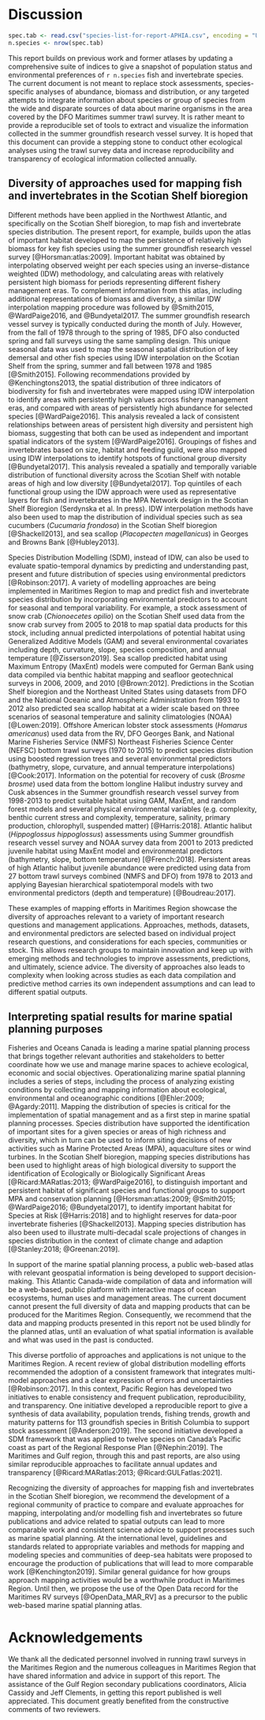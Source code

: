 # Discussion

```r
spec.tab <- read.csv("species-list-for-report-APHIA.csv", encoding = "UTF-8")
n.species <- nrow(spec.tab)
```

This report builds on previous work and former atlases by updating a comprehensive suite of indices to give a snapshot of population status and environmental preferences of `r n.species` fish and invertebrate species. The current document is not meant to replace stock assessments, species-specific analyses of abundance, biomass and distribution, or any targeted attempts to integrate information about species or group of species from the wide and disparate sources of data about marine organisms in the area covered by the DFO Maritimes summer trawl survey. It is rather meant to provide a reproducible set of tools to extract and visualize the information collected in the summer groundfish research vessel survey. It is hoped that this document can provide a stepping stone to conduct other ecological analyses using the trawl survey data and increase reproducibility and transparency of ecological information collected annually.

## Diversity of approaches used for mapping fish and invertebrates in the Scotian Shelf bioregion  

Different methods have been applied in the Northwest Atlantic, and specifically on the Scotian Shelf bioregion, to map fish and invertebrate species distribution. The present report, for example, builds upon the atlas of important habitat developed to map the persistence of relatively high biomass for key fish species using the summer groundfish research vessel survey [@Horsman:atlas:2009]. Important habitat was obtained by interpolating observed weight per each species using an inverse-distance weighted (IDW) methodology, and calculating areas with relatively persistent high biomass for periods representing different fishery management eras. To complement information from this atlas, including additional representations of biomass and diversity, a similar IDW interpolation mapping procedure was followed by @Smith2015, @WardPaige2016, and @Bundyetal2017. The summer groundfish research vessel survey is typically conducted during the month of July. However, from the fall of 1978 through to the spring of 1985, DFO also conducted spring and fall surveys using the same sampling design. This unique seasonal data was used to map the seasonal spatial distribution of key demersal and other fish species using IDW interpolation on the Scotian Shelf from the spring, summer and fall between 1978 and 1985 [@Smith2015]. Following recommendations provided by @Kenchingtons2013, the spatial distribution of three indicators of biodiversity for fish and invertebrates were mapped using IDW interpolation to identify areas with persistently high values across fishery management eras, and compared with areas of persistently high abundance for selected species [@WardPaige2016]. This analysis revealed a lack of consistent relationships between areas of persistent high diversity and persistent high biomass, suggesting that both can be used as independent and important spatial indicators of the system [@WardPaige2016]. Groupings of fishes and invertebrates based on size, habitat and feeding guild, were also mapped using IDW interpolations to identify hotspots of functional group diversity [@Bundyetal2017]. This analysis revealed a spatially and temporally variable distribution of functional diversity across the Scotian Shelf with notable areas of high and low diversity [@Bundyetal2017]. Top quintiles of each functional group using the IDW approach were used as representative layers for fish and invertebrates in the MPA Network design in the Scotian Shelf Bioregion (Serdynska et al. In press). IDW interpolation methods have also been used to map the distribution of individual species such as sea cucumbers (*Cucumaria frondosa*) in the Scotian Shelf bioregion [@Shackell2013], and sea scallop (*Placopecten magellanicus*) in Georges and Browns Bank [@Hubley2013]. 

Species Distribution Modelling (SDM), instead of IDW, can also be used to evaluate spatio-temporal dynamics by predicting and understanding past, present and future distribution of species using environmental predictors [@Robinson:2017]. A variety of modelling approaches are being implemented in Maritimes Region to map and predict fish and invertebrate species distribution by incorporating environmental predictors to account for seasonal and temporal variability. For example, a stock assessment of snow crab (*Chionoecetes opilio*) on the Scotian Shelf used data from the snow crab survey from 2005 to 2018 to map spatial data products for this stock, including annual predicted interpolations of potential habitat using Generalized Additive Models (GAM) and several environmental covariates including depth, curvature, slope, species composition, and annual temperature [@Zisserson2019]. Sea scallop predicted habitat using Maximum Entropy (MaxEnt) models were computed for German Bank using data compiled via benthic habitat mapping and seafloor geotechnical surveys in 2006, 2009, and 2010 [@Brown:2012]. Predictions in the Scotian Shelf bioregion and the Northeast United States using datasets from DFO and the National Oceanic and Atmospheric Administration from 1993 to 2012 also predicted sea scallop habitat at a wider scale based on three scenarios of seasonal temperature and salinity climatologies (NOAA) [@Lowen:2019]. Offshore American lobster stock assessments (*Homarus americanus*) used data from the RV, DFO Georges Bank, and National Marine Fisheries Service (NMFS) Northeast Fisheries Science Center (NEFSC) bottom trawl surveys (1970 to 2015) to predict species distribution using boosted regression trees and several environmental predictors (bathymetry, slope, curvature, and annual temperature interpolations) [@Cook:2017]. Information on the potential for recovery of cusk (*Brosme brosme*) used data from the bottom longline Halibut industry survey and Cusk absences in the Summer groundfish research vessel survey from 1998-2013 to predict suitable habitat using GAM, MaxEnt, and random forest models and several physical environmental variables (e.g. complexity, benthic current stress and complexity, temperature, salinity, primary production, chlorophyll, suspended matter) [@Harris:2018]. Atlantic halibut (*Hippoglossus hippoglossus*) assessments using Summer groundfish research vessel survey and NOAA survey data from 2001 to 2013 predicted juvenile habitat using MaxEnt model and environmental predictors (bathymetry, slope, bottom temperature) [@French:2018]. Persistent areas of high Atlantic halibut juvenile abundance were predicted using data from 27 bottom trawl surveys combined (NMFS and DFO) from 1978 to 2013 and applying Bayesian hierarchical spatiotemporal models with two environmental predictors (depth and temperature) [@Boudreau:2017]. 

These examples of mapping efforts in Maritimes Region showcase the diversity of approaches relevant to a variety of important research questions and management applications. Approaches, methods, datasets, and environmental predictors are selected based on individual project research questions, and considerations for each species, communities or stock. This allows research groups to maintain innovation and keep up with emerging methods and technologies to improve assessments, predictions, and ultimately, science advice. The diversity of approaches also leads to complexity when looking across studies as each data compilation and predictive method carries its own independent assumptions and can lead to different spatial outputs.

## Interpreting spatial results for marine spatial planning purposes   

Fisheries and Oceans Canada is leading a marine spatial planning process that brings together relevant authorities and stakeholders to better coordinate how we use and manage marine spaces to achieve ecological, economic and social objectives. Operationalizing marine spatial planning includes a series of steps, including the process of analyzing existing conditions by collecting and mapping information about ecological, environmental and oceanographic conditions [@Ehler:2009; @Agardy:2011]. Mapping the distribution of species is critical for the implementation of spatial management and as a first step in marine spatial planning processes. Species distribution have supported the identification of important sites for a given species or areas of high richness and diversity, which in turn can be used to inform siting decisions of new activities such as Marine Protected Areas (MPA), aquaculture sites or wind turbines. In the Scotian Shelf bioregion, mapping species distributions has been used to highlight areas of high biological diversity to support the identification of Ecologically or Biologically Significant Areas [@Ricard:MARatlas:2013; @WardPaige2016], to distinguish important and persistent habitat of significant species and functional groups to support MPA and conservation planning [@Horsman:atlas:2009; @Smith2015; @WardPaige2016; @Bundyetal2017], to identify important habitat for Species at Risk [@Harris:2018] and to highlight reserves for data-poor invertebrate fisheries [@Shackell2013]. Mapping species distribution has also been used to illustrate multi-decadal scale projections of changes in species distribution in the context of climate change and adaption [@Stanley:2018; @Greenan:2019]. 

In support of the marine spatial planning process, a public web-based atlas with relevant geospatial information is being developed to support decision-making. This Atlantic Canada-wide compilation of data and information will be a web-based, public platform with interactive maps of ocean ecosystems, human uses and management areas. The current document cannot present the full diversity of data and mapping products that can be produced for the Maritimes Region. Consequently, we recommend that the data and mapping products presented in this report not be used blindly for the planned atlas, until an evaluation of what spatial information is available and what was used in the past is conducted.

This diverse portfolio of approaches and applications is not unique to the Maritimes Region. A recent review of global distribution modelling efforts recommended the adoption of a consistent framework that integrates multi-model approaches and a clear expression of errors and uncertainties [@Robinson:2017]. In this context, Pacific Region has developed two initiatives to enable consistency and frequent publication, reproducibility, and transparency. One initiative developed a  reproducible report to give a synthesis of data availability, population trends, fishing trends, growth and maturity patterns for 113 groundfish species in British Columbia to support stock assessment [@Anderson:2019]. The second initiative developed a SDM framework that was applied to twelve species on Canada’s Pacific coast as part of the Regional Response Plan [@Nephin:2019]. The Maritimes and Gulf region, through this and past reports, are also using similar reproducible approaches to facilitate annual updates and transparency [@Ricard:MARatlas:2013; @Ricard:GULFatlas:2021].
 
Recognizing the diversity of approaches for mapping fish and invertebrates in the Scotian Shelf bioregion, we recommend the development of a regional community of practice to compare and evaluate approaches for mapping, interpolating and/or modelling fish and invertebrates so future publications and advice related to spatial outputs can lead to more comparable work and consistent science advice to support processes such as marine spatial planning. At the international level, guidelines and standards related to appropriate variables and methods for mapping and modeling species and communities of deep-sea habitats were proposed to encourage the production of publications that will lead to more comparable work [@Kenchington2019]. Similar general guidance for how groups  approach mapping activities would be a worthwhile product in Maritimes Region. Until then, we propose the use of the Open Data record for the Maritimes RV surveys [@OpenData_MAR_RV] as a precursor to the public web-based marine spatial planning atlas.


# Acknowledgements  

We thank all the dedicated personnel involved in running trawl surveys in the Maritimes Region and the numerous colleagues in Maritimes Region that have shared information and advice in support of this report. The assistance of the Gulf Region secondary publications coordinators, Alicia Cassidy and Jeff Clements, in getting this report published is well appreciated. This document greatly benefited from the constructive comments of two reviewers.

